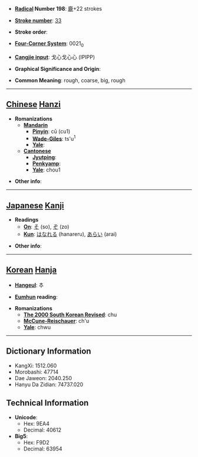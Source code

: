 * '''[[Wiktionary:Chinese radical index| Radical]] Number 198''': [[Wiktionary:Chinese radical index 鹿|鹿]]+22 strokes

* '''[[Wiktionary:Chinese total strokes index|Stroke number]]''': [[Wiktionary:Chinese total strokes index 33|33]]

* '''Stroke order''': 

* '''[[Wiktionary:Chinese four corner index|Four-Corner System]]''': 0021<sub>0</sub>

* '''[[Wiktionary:Chinese Cangjie index|Cangjie input]]''': 戈心戈心心 (IPIPP)

* '''Graphical Significance and Origin''': 

* '''Common Meaning''': rough, coarse, big, rough

----

== [[Chinese]] [[Hanzi]] ==

* '''Romanizations'''
** '''[[Mandarin]]'''
*** '''[[Pinyin]]''': cū (cu1)
*** '''[[Wade-Giles]]''': ts'u<sup>1</sup>
*** '''[[Yale]]''': 
** '''[[Cantonese]]'''
*** '''[[Jyutping]]''':
*** '''[[Penkyamp]]''': 
*** '''[[Yale]]''': chou1

* '''Other info''': 

----

== [[Japanese]] [[Kanji]] ==

* '''Readings'''
** '''[[On]]''': [[そ]] (so), [[ぞ]] (zo)
** '''[[Kun]]''': [[はなれる]] (hanareru), [[あらい]] (arai)

* '''Other info''':  

----

== [[Korean]] [[Hanja]] ==

* '''[[Hangeul]]''': 추

* '''[[Eumhun]] reading''': 

* '''Romanizations'''
** '''[[The 2000 South Korean Revised Romanization|The 2000 South Korean Revised]]''': chu
** '''[[McCune-Reischauer]]''': ch'u
** '''[[Yale]]''': chwu

----

== Dictionary Information ==

* KangXi: 1512.060
* Morobashi: 47714
* Dae Jaweon: 2040.250
* Hanyu Da Zidian: 74737.020

== Technical Information ==

* '''Unicode''':
** Hex: 9EA4
** Decimal: 40612
* '''Big5''':
** Hex: F9D2
** Decimal: 63954